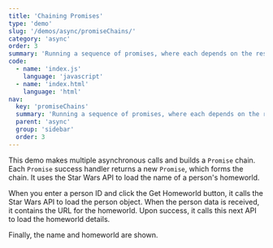 ```yaml
---
title: 'Chaining Promises'
type: 'demo'
slug: '/demos/async/promiseChains/'
category: 'async'
order: 3
summary: 'Running a sequence of promises, where each depends on the result of the previous.'
code:
  - name: 'index.js'
    language: 'javascript'
  - name: 'index.html'
    language: 'html'
nav:
  key: 'promiseChains'
  summary: 'Running a sequence of promises, where each depends on the result of the previous.'
  parent: 'async'
  group: 'sidebar'
  order: 3
---
```


This demo makes multiple asynchronous calls and builds a `Promise` chain. Each `Promise` success handler
returns a new `Promise`, which forms the chain. It uses the Star Wars API to load the name of a person's homeworld.

When you enter a person ID and click the Get Homeworld button, it calls the Star Wars API to load the person object.
When the person data is received, it contains the URL for the homeworld. Upon success, it calls this next API to
load the homeworld details.

Finally, the name and homeworld are shown.
